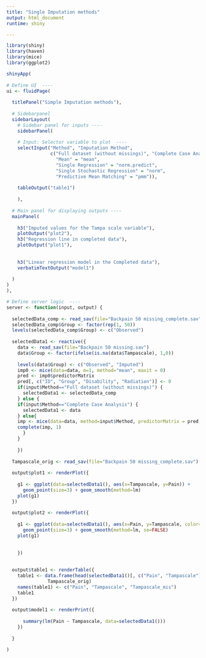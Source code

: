 ```yaml
---
title: "Single Imputation methods"
output: html_document
runtime: shiny

---
```


```r

library(shiny)
library(haven)
library(mice)
library(ggplot2)

shinyApp(
  
# Define UI  ----
ui <- fluidPage(
  
  titlePanel("Simple Imputation methods"),
  
  # Sidebarpanel
  sidebarLayout(
    # Sidebar panel for inputs ----
    sidebarPanel(
    
    # Input: Selector variable to plot  ----
    selectInput("Method", "Imputation Method", 
                c("Full dataset (without missings)", "Complete Case Analysis", 
                  "Mean" = "mean",
                  "Single Regression" = "norm.predict",
                  "Single Stochastic Regression" = "norm",
                  "Predictive Mean Matching" = "pmm")),
    
    tableOutput("table1")
    
    ),
  
  # Main panel for displaying outputs ----
  mainPanel(
    
    h3("Imputed values for the Tampa scale variable"),
    plotOutput("plot2"),
    h3("Regression line in completed data"),
    plotOutput("plot1"),
    
   
    h3("Linear regression model in the Completed data"),
    verbatimTextOutput("model1")
    
  )
)
),

# Define server logic  ----
server <- function(input, output) {
  
  selectedData_comp <- read_sav(file="Backpain 50 missing_complete.sav")
  selectedData_comp$Group <- factor(rep(1, 50))
  levels(selectedData_comp$Group) <- c("Observed")
  
  selectedData1 <- reactive({
    data <- read_sav(file="Backpain 50 missing.sav")
    data$Group <- factor(ifelse(is.na(data$Tampascale), 1,0))
    
    levels(data$Group) <- c("Observed", "Imputed")
    imp0 <- mice(data=data, m=1, method="mean", maxit = 0)
    pred <- imp0$predictorMatrix
    pred[, c("ID", "Group", "Disability", "Radiation")] <- 0
    if(input$Method=="Full dataset (without missings)") {
      selectedData1 <- selectedData_comp 
    } else {
    if(input$Method=="Complete Case Analysis") {
      selectedData1 <- data 
    } else{
    imp <- mice(data=data, method=input$Method, predictorMatrix = pred, m=1, maxit = 1, seed=1232)
    complete(imp, 1)
      }
    }
    
    }) 
  
  Tampascale_orig <- read_sav(file="Backpain 50 missing_complete.sav")[1:20, "Tampascale"]
  
  output$plot1 <- renderPlot({ 
    
    g1 <- ggplot(data=selectedData1(), aes(x=Tampascale, y=Pain)) + 
      geom_point(size=3) + geom_smooth(method=lm) 
    plot(g1)
  })  
  
  output$plot2 <- renderPlot({ 
    
    g1 <- ggplot(data=selectedData1(), aes(x=Pain, y=Tampascale, color=factor(Group))) + 
      geom_point(size=3) + geom_smooth(method=lm, se=FALSE) 
    plot(g1)
  
    
    })  
  
  
  output$table1 <- renderTable({
    table1 <- data.frame(head(selectedData1()[, c("Pain", "Tampascale")],20), 
               Tampascale_orig)
    names(table1) <- c("Pain", "Tampascale", "Tampascale_mis")
    table1
  })
  
  output$model1 <- renderPrint({
      
      summary(lm(Pain ~ Tampascale, data=selectedData1()))
    })
  
  }

)



```
